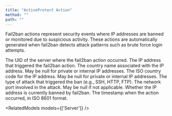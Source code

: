 ```yaml
---
title: "ActiveProtect Action"
method: ""
path: ""
---
```


Fail2ban actions represent security events where IP addresses are banned or monitored due to suspicious activity. These actions are automatically generated when fail2ban detects attack patterns such as brute force login attempts.

<Model>
    <ModelProperty name="server" type="string">
        The UID of the server where the fail2ban action occurred.
    </ModelProperty>
    <ModelProperty name="address" type="string">
        The IP address that triggered the fail2ban action.
    </ModelProperty>
    <ModelProperty name="country" type="string">
        The country name associated with the IP address. May be null for private or internal IP addresses.
    </ModelProperty>
    <ModelProperty name="country_code" type="string">
        The ISO country code for the IP address. May be null for private or internal IP addresses.
    </ModelProperty>
    <ModelProperty name="attack" type="string">
        The type of attack that triggered the ban (e.g., SSH, HTTP, FTP).
    </ModelProperty>
    <ModelProperty name="port" type="integer">
        The network port involved in the attack. May be null if not applicable.
    </ModelProperty>
    <ModelProperty name="banned" type="boolean">
        Whether the IP address is currently banned by fail2ban.
    </ModelProperty>
    <ModelProperty name="action_date" type="datetime">
        The timestamp when the action occurred, in ISO 8601 format.
    </ModelProperty>
</Model>

<RelatedModels models={['Server']} />